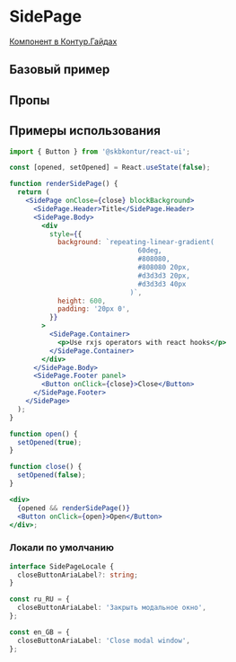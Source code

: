 
<Meta of={SidePageStories} />

# SidePage

[Компонент в Контур.Гайдах](https)

## Базовый пример

<Primary />

## Пропы

<Controls />

## Примеры использования

```jsx harmony
import { Button } from '@skbkontur/react-ui';

const [opened, setOpened] = React.useState(false);

function renderSidePage() {
  return (
    <SidePage onClose={close} blockBackground>
      <SidePage.Header>Title</SidePage.Header>
      <SidePage.Body>
        <div
          style={{
            background: `repeating-linear-gradient(
                                60deg,
                                #808080,
                                #808080 20px,
                                #d3d3d3 20px,
                                #d3d3d3 40px
                              )`,
            height: 600,
            padding: '20px 0',
          }}
        >
          <SidePage.Container>
            <p>Use rxjs operators with react hooks</p>
          </SidePage.Container>
        </div>
      </SidePage.Body>
      <SidePage.Footer panel>
        <Button onClick={close}>Close</Button>
      </SidePage.Footer>
    </SidePage>
  );
}

function open() {
  setOpened(true);
}

function close() {
  setOpened(false);
}

<div>
  {opened && renderSidePage()}
  <Button onClick={open}>Open</Button>
</div>;
```

### Локали по умолчанию

```typescript static
interface SidePageLocale {
  closeButtonAriaLabel?: string;
}

const ru_RU = {
  closeButtonAriaLabel: 'Закрыть модальное окно',
};

const en_GB = {
  closeButtonAriaLabel: 'Close modal window',
};
```
